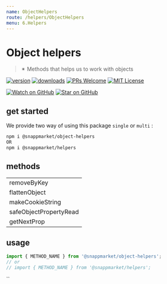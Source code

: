```yaml
---
name: ObjectHelpers
route: /helpers/ObjectHelpers
menu: 6.Helpers
---
```


# Object helpers
> ✴ Methods that helps us to work with objects

[![version](https://img.shields.io/npm/v/@snappmarket/object-helpers.svg?style=flat-square)](https://www.npmjs.com/package/@snappmarket/object-helpers)
[![downloads](https://img.shields.io/npm/dm/@snappmarket/object-helpers.svg?style=flat-square)](http://www.npmtrends.com/@snappmarket/object-helpers)
[![PRs Welcome](https://img.shields.io/badge/PRs-welcome-brightgreen.svg?style=flat-square)](http://makeapullrequest.com)
[![MIT License](https://img.shields.io/npm/l/@snappmarket/object-helpers.svg?style=flat-square)](https://github.com/snappmarket/frontend-toolbox/tree/master/packages/useDidUpdateEffect/blob/master/LICENSE.md)

[![Watch on GitHub](https://img.shields.io/github/watchers/snappmarket/frontend-toolbox.svg?style=social)](https://github.com/snappmarket/frontend-toolbox/watchers)
[![Star on GitHub](https://img.shields.io/github/stars/snappmarket/frontend-toolbox.svg?style=social)](https://github.com/snappmarket/frontend-toolbox/stargazers)

## get started
We provide two way of using this package `single` or `multi` :
```bash
npm i @snappmarket/object-helpers
OR
npm i @snappmarket/helpers
```

## methods
|        |
| ------ |
| removeByKey                                                 |
| flattenObject                                                 |
| makeCookieString                                                 |
| safeObjectPropertyRead                                                 |
| getNextProp                                                 |

## usage
```javascript
import { METHOD_NAME } from '@snappmarket/object-helpers';
// or
// import { METHOD_NAME } from '@snappmarket/helpers';
```
``

